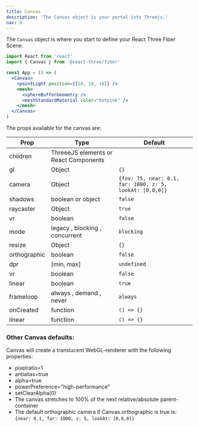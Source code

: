 ```yaml
---
title: Canvas
description: 'The Canvas object is your portal into Threejs.'
nav: 0
---
```


The `Canvas` object is where you start to define your React Three Fiber Scene.

```jsx
import React from 'react'
import { Canvas } from '@react-three/fiber'

const App = () => (
  <Canvas>
    <pointLight position={[10, 10, 10]} />
    <mesh>
      <sphereBufferGeometry />
      <meshStandardMaterial color="hotpink" />
    </mesh>
  </Canvas>
)
```

The props available for the canvas are:

| Prop         | Type                                  | Default                                                  |
| ------------ | ------------------------------------- | -------------------------------------------------------- |
| children     | ThreeeJS elements or React Components |                                                          |
| gl           | Object                                | `{}`                                                     |
| camera       | Object                                | `{fov: 75, near: 0.1, far: 1000, z: 5, lookAt: [0,0,0]}` |
| shadows      | boolean or object                     | `false`                                                  |
| raycaster    | Object                                | `true`                                                   |
| vr           | boolean                               | `false`                                                  |
| mode         | legacy , blocking , concurrent        | `blocking`                                               |
| resize       | Object                                | `{}`                                                     |
| orthographic | boolean                               | `false`                                                  |
| dpr          | [min, max]                            | `undefined`                                              |
| vr           | boolean                               | `false`                                                  |
| linear       | boolean                               | `true`                                                   |
| frameloop    | always , demand , never               | `always`                                                 |
| onCreated    | function                              | `() => {}`                                               |
| linear       | function                              | `() => {}`                                               |

### Other Canvas defaults:

Canvas will create a translucent WebGL-renderer with the following properties:

- pixelratio=1
- antialias=true
- alpha=true
- powerPreference="high-performance"
- setClearAlpha(0)
- The canvas stretches to 100% of the next relative/absolute parent-container
- The default orthographic camera if Canvas.orthographic is true is: `{near: 0.1, far: 1000, z: 5, lookAt: [0,0,0]}`
